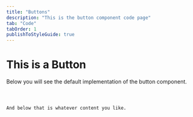```yaml
---
title: "Buttons"
description: "This is the button component code page"
tab: "Code"
tabOrder: 1
publishToStyleGuide: true
---
```


# This is a Button

Below you will see the default implementation of the button component.

<Component />
<Code />

And below that is whatever content you like.
